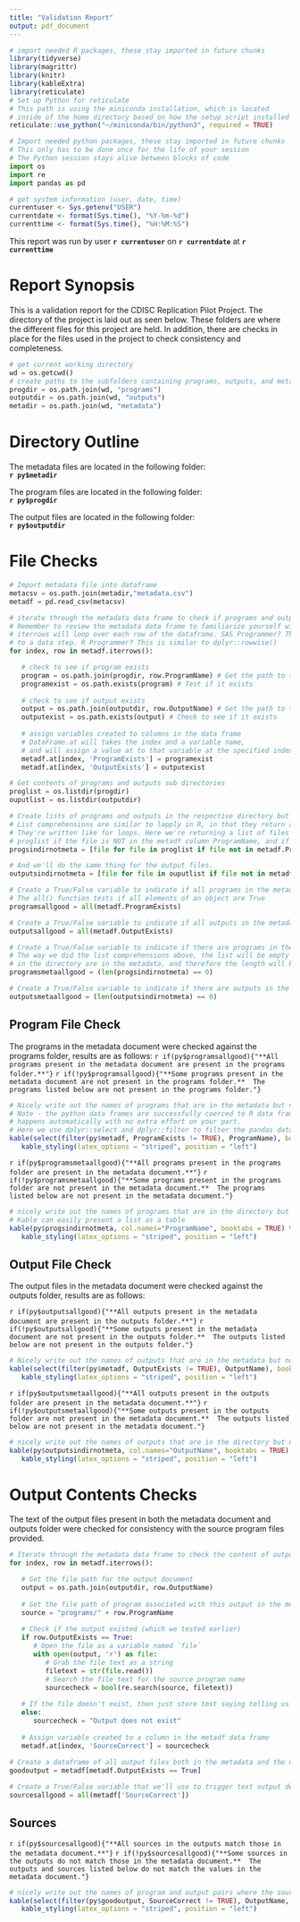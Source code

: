 ```yaml
---
title: "Validation Report"
output: pdf_document
---
```


<!-- README                                                                                  -->
<!-- This is the answer key. If you are totally new at Python and R, we recommend you follow -->
<!-- along with this document. We've packed the document full of comments to help you        -->
<!-- understand what's going on and to help you learn. Want to give the coding a shot?       -->
<!-- hop on over to the validation-report-guided.Rmd file to give yourself a challenge.      -->
```r
# import needed R packages, these stay imported in future chunks
library(tidyverse)
library(magrittr)
library(knitr)
library(kableExtra)
library(reticulate)
# Set up Python for reticulate
# This path is using the miniconda installation, which is located
# inside of the home directory based on how the setup script installed it
reticulate::use_python("~/miniconda/bin/python3", required = TRUE)
```
```python
# Import needed python packages, these stay imported in future chunks
# This only has to be done once for the life of your session
# The Python session stays alive between blocks of code
import os
import re
import pandas as pd
```

<!-- begin breakout one                                                                       -->
<!-- Goals:                                                                                   -->
<!--  - Report the run date/time and user (R or Python - your preference)                     -->
<!--  - Store the absolute paths to the programs, outputs, and metadata directories in Python -->
<!--  - Report each of these paths inline in bold markdown text                               -->
```r
# get system information (user, date, time)
currentuser <- Sys.getenv("USER")
currentdate <- format(Sys.time(), "%Y-%m-%d")
currenttime <- format(Sys.time(), "%H:%M:%S")
```

<!-- Report the user, date, and time -->
This report was run by user **`r currentuser`** on **`r currentdate`** at **`r currenttime`**

# Report Synopsis

This is a validation report for the CDISC Replication Pilot Project.  The directory of the project is laid out as seen below.  These folders are where the different files for this project are held.  In addition, there are checks in place for the files used in the project to check consistency and completeness.

```python
# get current working directory
wd = os.getcwd()
# create paths to the subfolders containing programs, outputs, and metadata 
progdir = os.path.join(wd, "programs")
outputdir = os.path.join(wd, "outputs")
metadir = os.path.join(wd, "metadata")
```

# Directory Outline

<!-- Python variables are accessible inside the `py` variable in your R session -->
The metadata files are located in the following folder:  
**`r py$metadir`**

The program files are located in the following folder:  
**`r py$progdir`**

The output files are located in the following folder:  
**`r py$outputdir`**
<!-- end breakout one -->

<!-- begin breakout two -->
<!-- Goals:                                                                               -->
<!--  - Gather names of files in the programs and outputs folders                         -->
<!--  - Read in the metadata file metadata/metadata.csv. Review this file and familiarize -->
<!--    yourself with the contents                                                        -->
<!--  - Bidirectionally check the metadata and directories for programs and outputs       -->
<!--  - Create Boolean variables for                                                      -->
<!--    - Any programs missing?                                                           -->
<!--    - Programs in folder not in metadata?                                             -->
<!--    - Any outputs missing?                                                            -->
<!--    - Outputs in folder not in metadata?                                              -->
<!--                       Use one Python code block to do all of this                    -->

# File Checks

```python
# Import metadata file into dataframe
metacsv = os.path.join(metadir,"metadata.csv")
metadf = pd.read_csv(metacsv)

# iterate through the metadata data frame to check if programs and outputs exist 
# Remember to review the metadata data frame to familiarize yourself with the contents
# iterrows will loop over each row of the dataframe. SAS Programmer? This is similar
# to a data step. R Programmer? This is similar to dplyr::rowwise()
for index, row in metadf.iterrows():

   # check to see if program exists
   program = os.path.join(progdir, row.ProgramName) # Get the path to the file
   programexist = os.path.exists(program) # Test if it exists
   
   # check to see if output exists
   output = os.path.join(outputdir, row.OutputName) # Get the path to the file
   outputexist = os.path.exists(output) # Check to see if it exists
   
   # assign variables created to columns in the data frame
   # DataFrame.at will takes the index and a variable name,
   # and will assign a value at to that variable at the specified index
   metadf.at[index, 'ProgramExists'] = programexist
   metadf.at[index, 'OutputExists'] = outputexist

# Get contents of programs and outputs sub directories
proglist = os.listdir(progdir)
ouputlist = os.listdir(outputdir)

# Create lists of programs and outputs in the respective directory but not in the metadata file
# List comprehensions are similar to lapply in R, in that they return a list object.
# They're written like for loops. Here we're returning a list of files in the list variable
# proglist if the file is NOT in the metadf column ProgramName, and if they're .R files.
progsindirnotmeta = [file for file in proglist if file not in metadf.ProgramName.tolist() and re.search(".R", file)]

# And we'll do the same thing for the output files.
outputsindirnotmeta = [file for file in ouputlist if file not in metadf.OutputName.tolist() and re.search(".rtf", file)]

# Create a True/False variable to indicate if all programs in the metadata exist
# The all() function tests if all elements of an object are True
programsallgood = all(metadf.ProgramExists)

# Create a True/False variable to indicate if all outputs in the metadata exist
outputsallgood = all(metadf.OutputExists)

# Create a True/False variable to indicate if there are programs in the directory not in the metadata
# The way we did the list comprehensions above, the list will be empty if all files 
# in the directory are in the metadata, and therefore the length will be 0.
programsmetaallgood = (len(progsindirnotmeta) == 0)

# Create a True/False variable to indicate if there are outputs in the directory not in the metadata
outputsmetaallgood = (len(outputsindirnotmeta) == 0)
```
<!-- end breakout two -->

<!-- begin breakout three -->
<!-- - Use the 4 variables created earlier to output conditional markdown text
<!--   - Some/No programs missing
<!--   - Some/No programs present in folder not in metadata
<!--   - Some/No outputs missing
<!--   - Some/No outputs present in folder not in metadata
<!-- - Create code blocks to output the detailed issues in a nicely presented table -->

## Program File Check

The programs in the metadata document were checked against the programs folder, results are as follows:
<!-- These lines are conditional inline markdown text. If the logical value within the if() condition -->
<!-- is met, the text will populate. Otherwise, nothing will be written                               -->
<!-- Another way to do this is to use a code block, use the cat() function to write your text,        -->
<!-- and use the option results='asis'                                                                -->
`r if(py$programsallgood){"**All programs present in the metadata document are present in the programs folder.**"}`
<!-- In this next statement we just want the opposite of the if condition above -->
`r if(!py$programsallgood){"**Some programs present in the metadata document are not present in the programs folder.**  The programs listed below are not present in the programs folder."}`

<!-- Display this table only if programs are in the metadata but not directory --> 
<!-- Note in eval option in the code block below - you can use variables in your session -->
<!-- to control if the block is evaluated or not. Here, we can control whether or not a  -->
<!-- table is written.                                                                   -->
```r
# Nicely write out the names of programs that are in the metadata but not directory
# Note - the python data frames are successfully coerced to R data frames! This 
# happens automatically with no extra effort on your part.
# Here we use dplyr::select and dplyr::filter to filter the pandas data frame
kable(select(filter(py$metadf, ProgramExists != TRUE), ProgramName), booktabs = TRUE) %>%
   kable_styling(latex_options = "striped", position = "left")
```  

<!-- Same idea as above, but now we're reporting programs in the folder that weren't in the metadata -->
`r if(py$programsmetaallgood){"**All programs present in the programs folder are present in the metadata document.**"}`
`r if(!py$programsmetaallgood){"**Some programs present in the programs folder are not present in the metadata document.**  The programs listed below are not present in the metadata document."}`

<!-- Display this table only if programs are in the directory but not metadata --> 
```r
# nicely write out the names of programs that are in the directory but not metadata
# Kable can easily present a list as a table
kable(py$progsindirnotmeta, col.names="ProgramName", booktabs = TRUE) %>%
   kable_styling(latex_options = "striped", position = "left")
```

## Output File Check

<!-- The lines below repeat all of the same checks, but now for the outputs folder -->
The output files in the metadata document were checked against the outputs folder, results are as follows:  

`r if(py$outputsallgood){"**All outputs present in the metadata document are present in the outputs folder.**"}`
`r if(!py$outputsallgood){"**Some outputs present in the metadata document are not present in the outputs folder.**  The outputs listed below are not present in the outputs folder."}`

<!-- Display this table only if outputs are in the metadata but not directory --> 
```r
# Nicely write out the names of outputs that are in the metadata but not directory
kable(select(filter(py$metadf, OutputExists != TRUE), OutputName), booktabs = TRUE) %>%
   kable_styling(latex_options = "striped", position = "left")
```  

<!-- Same idea as above, but now we're reporting outputs in the folder that weren't in the metadata -->
`r if(py$outputsmetaallgood){"**All outputs present in the outputs folder are present in the metadata document.**"}`
`r if(!py$outputsmetaallgood){"**Some outputs present in the outputs folder are not present in the metadata document.**  The outputs listed below are not present in the metadata document."}`

<!-- Display this table only if outputs are in the directory but not metadata --> 
```r
# nicely write out the names of outputs that are in the directory but not metadata
kable(py$outputsindirnotmeta, col.names="OutputName", booktabs = TRUE) %>%
   kable_styling(latex_options = "striped", position = "left")
```
<!-- end breakout three -->

<!-- begin breakout four -->
<!-- - Pass over the metadata data frame from before and check if the source file name is in the output file                  -->
<!-- - Create a new data frame of just records where the output is in both the metadata and the outputs directory           -->
<!-- - Create a variables that's True if all the source file names are in their outputs, and false if not                   -->
<!-- - Create a section that dynamically tells us if something is wrong and outputs issues in a nicely presented data frame -->

# Output Contents Checks

The text of the output files present in both the metadata document and outputs folder were checked for consistency with the source program files provided.

<!-- In this block, we're checking the output RTF document to look for a line containing the   -->
<!-- program name that should have created this output document. This is a quick and dirty way -->
<!-- to check if there was a footnote the contained the executing program name.                -->
```python
# Iterate through the metadata data frame to check the content of output files 
for index, row in metadf.iterrows():

   # Get the file path for the output document
   output = os.path.join(outputdir, row.OutputName)
      
   # Get the file path of program associated with this output in the metadata
   source = "programs/" + row.ProgramName
   
   # Check if the output existed (which we tested earlier)
   if row.OutputExists == True:
      # Open the file as a variable named `file`
      with open(output, 'r') as file:
         # Grab the file text as a string
         filetext = str(file.read())
         # Search the file text for the source program name
         sourcecheck = bool(re.search(source, filetext))
         
   # If the file doesn't exist, then just store text saying telling us that
   else:
      sourcecheck = "Output does not exist"
      
   # Assign variable created to a column in the metadf data frame
   metadf.at[index, 'SourceCorrect'] = sourcecheck
   
# Create a dataframe of all output files both in the metadata and the directory
goodoutput = metadf[metadf.OutputExists == True]

# Create a True/False variable that we'll use to trigger text output depending on if the sources were correct
sourcesallgood = all(metadf['SourceCorrect'])
```

## Sources
<!-- Similar to before, we're writing different text based on whether or not there were any problems with the sources -->
`r if(py$sourcesallgood){"**All sources in the outputs match those in the metadata document.**"}`
`r if(!py$sourcesallgood){"**Some sources in the outputs do not match those in the metadata document.**  The outputs and sources listed below do not match the values in the metadata document."}`

<!-- Display a table of outputs with issues in the source footnotes -->
```r
# nicely write out the names of program and output pairs where the source is wrong
kable(select(filter(py$goodoutput, SourceCorrect != TRUE), OutputName, ProgramName), booktabs = TRUE) %>%
   kable_styling(latex_options = "striped", position = "left")
``` 
<!-- end breakout four -->
